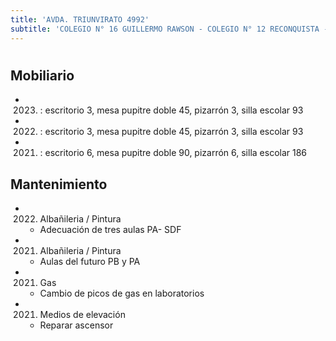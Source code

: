 ```yaml
---
title: 'AVDA. TRIUNVIRATO 4992'
subtitle: 'COLEGIO N° 16 GUILLERMO RAWSON - COLEGIO N° 12 RECONQUISTA - LICEO N° 11 CORNELIO SAAVEDRA'
---
```


#


## Mobiliario

*  (2023) : escritorio 3, mesa pupitre doble 45, pizarrón 3, silla escolar 93 

*  (2022) : escritorio 3, mesa pupitre doble 45, pizarrón 3, silla escolar 93 

*  (2021) : escritorio 6, mesa pupitre doble 90, pizarrón 6, silla escolar 186 





## Mantenimiento

*  (2022) Albañileria / Pintura 
    + Adecuación de tres aulas PA- SDF

*  (2021) Albañileria / Pintura 
    + Aulas del futuro PB y PA

*  (2021) Gas 
    + Cambio de picos de gas en laboratorios

*  (2021) Medios de elevación 
    + Reparar ascensor



